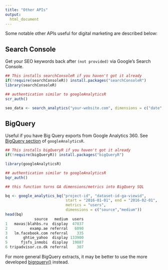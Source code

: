 ```yaml
---
title: "Other APIs"
output:
  html_document
---
```


Some notable other APIs useful for digital marketing are described below:

## Search Console

Get your SEO keywords back after `(not provided)` via Google's Search Console.

```r
## This installs searchConsoleR if you haven't got it already
if(!require(searchConsoleR)) install.packages("searchConsoleR")
library(searchConsoleR)

## authentication similar to googleAnalyticsR
scr_auth()

seo_data <- search_analytics("your-website.com", dimensions = c("date","query"))
```

## BigQuery

Useful if you have Big Query exports from Google Analytics 360.  See [BigQuery section](http://code.markedmondson.me/googleAnalyticsR/big-query.html) of `googleAnalyticsR`.

```r
## This installs bigQueryR if you haven't got it already
if(!require(bigQueryR)) install.packages("bigQueryR")

library(googleAnalyticsR)

## authentication similar to googleAnalyticsR
bqr_auth()

## this function turns GA dimensions/metrics into BigQuery SQL

bq <- google_analytics_bq("project-id", "dataset-id-ga-viewid", 
                           start = "2016-01-01", end = "2016-02-01", 
                           metrics = "users", 
                           dimensions = c("source","medium"))
head(bq)
             source   medium  users
1   mavas|blahbs.ru  display  47837
2          examp.ae referral   6090
3   lm.facebook.com referral    335
4       ghtie_yahoo  display 133900
5      fjsfs_inmobi  display  19887
6 tripadvisor.co.dk referral    307 

```

For more general BigQuery extracts, it may be better to use the more developed [bigrquery()](https://github.com/rstats-db/bigrquery) instead.


